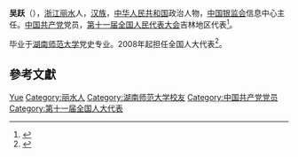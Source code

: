 {{Otheruses|吴跃}}
'''吴跃'''（{{bd|1961年||}}），[[浙江|浙江]][[丽水市|丽水]]人，[[汉族|汉族]]，[[中华人民共和国|中华人民共和国]]政治人物，[[中国银监会|中国银监会]]信息中心主任。[[中国共产党|中国共产党]]党员，[[第十一届全国人民代表大会|第十一届全国人民代表大会]]吉林地区代表<ref>{{cite web|author=新华网|title=第十一届全国人大代表|url=http://news.xinhuanet.com/ziliao/2008-03/03/content_7708230.htm?node=36628|publisher=新华网|accessdate=2014-01-07|archive-date=2014-01-10|archive-url=https://web.archive.org/web/20140110211415/http://news.xinhuanet.com/ziliao/2008-03/03/content_7708230.htm?node=36628|dead-url=no}}</ref>。

毕业于[[湖南师范大学|湖南师范大学]]党史专业。2008年起担任全国人大代表<ref>{{cite news|title=全国人大代表信息-吴跃|url=http://210.82.31.1:8084/delegate/viewDelegate.action?dbid=110493|accessdate=2013-04-05|newspaper=全国人大网|archive-url=https://web.archive.org/web/20140306060106/http://www.npc.gov.cn/delegate/viewDelegate.action?dbid=110493|archive-date=2014-03-06|dead-url=yes}}</ref>。

== 參考文獻 ==
{{reflist}}

{{china-poli-bio-stub}}
{{Authority control}}
{{DEFAULTSORT:Wu yue}}
[[Category:吴姓|Yue]]
[[Category:丽水人|Category:丽水人]]
[[Category:湖南师范大学校友|Category:湖南师范大学校友]]
[[Category:中国共产党党员|Category:中国共产党党员]]
[[Category:第十一届全国人大代表|Category:第十一届全国人大代表]]